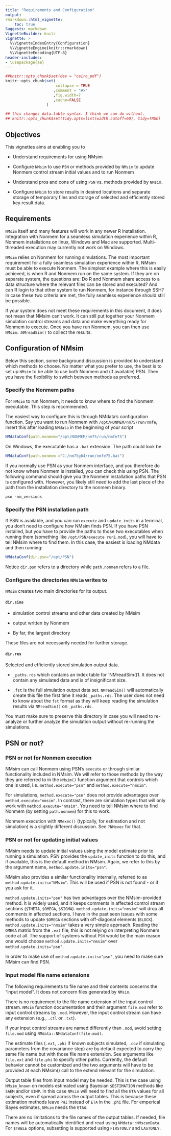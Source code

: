 ```yaml
---
title: "Requirements and Configuration"
output:
rmarkdown::html_vignette:
    toc: true
Suggests: markdown
VignetteBuilder: knitr
vignette: >
  %\VignetteIndexEntry{Configuration}
  %\VignetteEngine{knitr::rmarkdown}
  %\VignetteEncoding{UTF-8}
header-includes:
- \usepackage{ae}
---
```


```r
##knitr::opts_chunk$set(dev = "cairo_pdf")
knitr::opts_chunk$set(
                      collapse = TRUE
                     ,comment = "#>"
                     ,fig.width=7
                     ,cache=FALSE
                  )

## this changes data.table syntax. I think we can do without.
## knitr::opts_chunk$set(tidy.opts=list(width.cutoff=60), tidy=TRUE)
```

## Objectives
This vignettes aims at enabling you to

* Understand requirements for using NMsim

* Configure `NMsim` to use `PSN` or methods provided by `NMsim` to
  update Nonmem control stream initial values and to run Nonmem

* Understand pros and cons of using `PSN` vs. methods provided by
  `NMsim`.

* Configure `NMsim` to store results in desired locations and separate
  storage of temporary files and storage of selected and efficiently
  stored key result data.


## Requirements

`NMsim` itself and many features will work in any newer R installation. Integration with Nonmem for a seamless simulation experience within R, Nonmem installations on linux, Windows and Mac are supported. Multi-threaded execution may currently not work on Windows.

`NMsim` relies on Nonmem for running simulations. The most important requirement for a fully seamless simulation experience within R, NMsim must be able to execute Nonmem. The simplest example where this is easily achieved, is when R and Nonmem run on the same system. If they are on separate system, the questions are: Do R and Nonmem share access to a data structure where the relevant files can be stored and executed? And can R login to that other system to run Nonmem, for instance through SSH? In case these two criteria are met, the fully seamless experience should still be possible.

If your system does
not meet these requirements in this document, it does not mean
that NMsim can't work. It can still put together your Nonmem
simulation control streams and data and make everything ready for Nonmem to execute. Once
you have run Nonmem, you can then use `NMsim::NMreadSim()` to
collect the results.



## Configuration of NMsim
Below this section, some background discussion is provided to
understand which methods to choose. No matter what you prefer to use,
the best is to set up `NMsim` to be able to use both Nonmem and (if
available) PSN. Then you have the flexibility to switch between
methods as preferred.

### Specify the Nonmem paths
For `NMsim` to run Nonmem, it needs to know where to find the Nonmem
executable. This step is recommended.

The easiest way to configure this is through NMdata's configuration
function. Say you want to run Nonmem with `/opt/NONMEM/nm75/run/nmfe`,
insert this after loading `NMdata` in the beginning of your script

```r
NMdataConf(path.nonmem="/opt/NONMEM/nm75/run/nmfe75")
```

On Windows, the executable has a `.bat` extension. The path could look be

```r
NMdataConf(path.nonmem ="C:/nm75g64/run/nmfe75.bat")
```

If you normally use PSN as your Nonmem interface, and you therefore do
not know where Nonmem is installed, you can check this using PSN. The
following command should give you the Nonmem installation paths that
PSN is configured with. However, you likely still need to add the last
piece of the path from the installation directory to the nonmem
binary.

```
psn -nm_versions
```

### Specify the PSN installation path
If PSN is available, and you can run `execute` and `update_inits` in a
terminal, you don't need to configure how NMsim finds PSN. If you have PSN
installed, but you have to provide the paths to those two executables
when running them (something like `/opt/PSN/execute run1.mod`), you
will have to tell NMsim where to find them. In this case, the easiest
is loading NMdata and then running:

```r
NMdataConf(dir.psn="/opt/PSN")
```

Notice `dir.psn` refers to a directory while `path.nonmem`
refers to a file. 


### Configure the directories `NMsim` writes to
`NMsim` creates two main directories for its output.

#### `dir.sims`

- simulation control streams and other data created by NMsim 

- output written by Nonmem

- By far, the largest directory

These files are not necessarily needed for further storage. 

#### `dir.res`
Selected and efficiently stored simulation output data. 

- `_paths.rds` which contains an index table for `NMreadSim()1. It does not contain any simulated data and is of insignificant size. 

- `.fst` is the full simulation output data set. `NMreadSim()` will automatically create this file the first time it reads `_paths.rds`. The user does not need to know about the `fst` format as they will keep reading the simulation results via `NMreadSim()` on `_paths.rds`.

You must make sure to preserve this directory in case you will need to re-analyze or further analyze the simulation output without re-running the simulations.

## PSN or not?
### PSN or not for Nonmem execution
NMsim can call Nonmem using PSN's `execute` or through similar
functionality included in NMsim. We will refer to those methods by
the way they are referred to in the `NMsim()` function argument that
controls which one is used, i.e. `method.execute="psn"` and
`method.execute="nmsim"`. 

For simulations, `method.execute="psn"` does not provide advantages
over `method.execute="nmsim"`. In contrast, there are simulation types
that will only work with `method.execute="nmsim"`. You need to tell
NMsim where to find Nonmem (by setting `path.nonmem`) for this to work.

Nonmem execution with `NMexec()` (typically, for estimation and not
simulation) is a slightly different discussion. See `?NMexec` for
that.

### PSN or not for updating initial values
NMsim needs to update initial values using the model estimate prior to
running a simulation. PSN provides the `update_inits` function to do
this, and if available, this is the default method in NMsim. Again, we
refer to this by the argument name, `method.update.inits="psn"`.

NMsim also provides a similar functionality internally, referred to as
`method.update.inits="NMsim"`. This will be used if PSN is not found -
or if you ask for it. 

`method.update.inits="psn"` has two advantages over the NMsim-provided
method. It is widely used, and it keeps comments in affected control
stream sections (`$THETA`, `$OMEGA`,
`$SIGMA`). `method.update.inits="nmsim"` will drop all comments in
affected sections. I have in the past seen issues with some methods to
update `$OMEGA` sections with off-diagonal elements
(`BLOCK`). `method.update.inits="nmsim"` takes a very simple
approach. Reading the `OMEGA` matrix from the `.ext` file, this is not
relying on interpreting Nonmem code at all. The support of systems
without `PSN` would be the main reason one would choose
`method.update.inits="nmsim"` over `method.update.inits="psn"`.

In order to make use of `method.update.inits="psn"`, you need to make
sure NMsim can find PSN.


### Input model file name extensions
The following requirements to file name and their contents concerns
the "input model". It does not concern files generated by `NMsim`.

There is no requirement to the file name extension of the input control stream. 
`NMsim` function documentation  and their argument `file.mod` refer to input control
streams by `.mod`. However, the input control stream can have any extension (e.g., `.ctl` or `.txt`). 

If your input control streams are named differently than `.mod`, avoid setting `file.mod` using `NMdata::NMdataConf(file.mod)`. 


The estimate files (`.ext`, `.phi`
if known subjects simulated, `.cov` if simulating parameters from the covariance step) are by default expected to carry
the same file name but with those file name extension. See arguments like `file.ext` and `file.phi` to specify other paths. Currently, the default behavior cannot be customized and the two arguments will have to be provided at each NMsim() call to the extend relevant for the simulation.

Output table files from input model may be needed. This is the case using `NMsim_known` on models estimated using Bayesian `$ESTIMATION` methods like `SAEM` and/or `$IMP`. In this case `NMsim` will need to find all the `ETA` values for all subjects, even if spread across the output tables. This is because these estimation methods leave `PHI` instead of `ETA` in the `.phi` file. For emperical Bayes estimates, `NMsim` needs the `ETA`s.

There are no limitations to the file names of the output tables. If needed, file names will be automatically identified and read  using `NMdata::NMscanData`. For `$TABLE` options, subsetting is supported using `FIRSTONLY` and `LASTONLY`.
